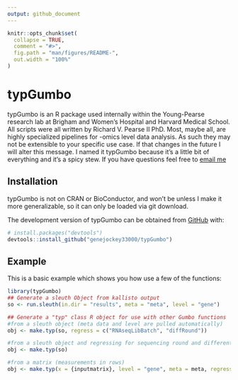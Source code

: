 ```yaml
---
output: github_document
---
```


<!-- README.md is generated from README.Rmd. Please edit that file -->

```r
knitr::opts_chunk$set(
  collapse = TRUE,
  comment = "#>",
  fig.path = "man/figures/README-",
  out.width = "100%"
)
```

# typGumbo

<!-- badges: start -->
<!-- badges: end -->

typGumbo is an R package used internally within the Young-Pearse research lab at Brigham and Women's Hospital and Harvard Medical School. All scripts were all written by Richard V. Pearse II PhD. Most, maybe all, are highly specialized pipelines for -omics level data analysis. As such they may not be extensible to your specific use case. If that changes in the future I will alter this message. I named it typGumbo because it's a little bit of everything and it's a spicy stew. If you have questions feel free to [email me](mailto:richard.pearse@gmail.com)

## Installation

typGumbo is not on CRAN or BioConductor, and won't be unless I make it more generalizable, so it can only be loaded via git download.

The development version of typGumbo can be obtained from [GitHub](https://github.com/) with:

``` r
# install.packages("devtools")
devtools::install_github("genejockey33000/typGumbo")
```

## Example
This is a basic example which shows you how use a few of the functions:
```r
library(typGumbo)
## Generate a sleuth Object from kallisto output
so <- run.sleuth(in.dir = "results", meta = "meta", level = "gene")

## Generate a "typ" class R object for use with other Gumbo functions
#from a sleuth object (meta data and level are pulled automatically)
obj <- make.typ(so, regress = c("RNAseqLibBatch", "diffRound"))

#from a sleuth object and regressing for sequencing round and differentiation batch
obj <- make.typ(so)

#from a matrix (measurements in rows)
obj <- make.typ(x = {inputmatrix}, level = "gene", meta = meta, regress = c("RNAseqLibBatch", "diffRound"))
```

